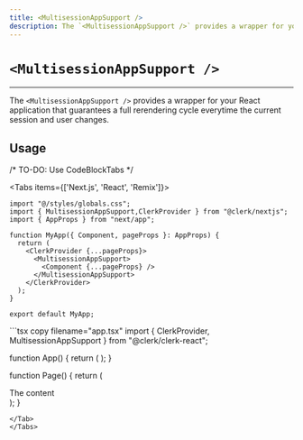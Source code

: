 ```yaml
---
title: <MultisessionAppSupport />
description: The `<MultisessionAppSupport />` provides a wrapper for your React application that guarantees a full rerendering cycle everytime the current session and user changes.
---
```



# `<MultisessionAppSupport />`

---

The `<MultisessionAppSupport />` provides a wrapper for your React application that guarantees a full rerendering cycle everytime the current session and user changes.

## Usage

/* TO-DO: Use CodeBlockTabs */

<Tabs items={['Next.js', 'React', 'Remix']}>
<Tab>
```tsx copy filename="pages/_app.tsx"
import "@/styles/globals.css";
import { MultisessionAppSupport,ClerkProvider } from "@clerk/nextjs";
import { AppProps } from "next/app";

function MyApp({ Component, pageProps }: AppProps) {
  return (
    <ClerkProvider {...pageProps}>
      <MultisessionAppSupport>
        <Component {...pageProps} />
      </MultisessionAppSupport>
    </ClerkProvider>
  );
}

export default MyApp;
```
</Tab>
<Tab>
```tsx copy filename="app.tsx"
import { ClerkProvider, MultisessionAppSupport } from "@clerk/clerk-react";

function App() {
  return (
    <ClerkProvider publishableKey="pk_test_••••••••••••••••••••••••••••••••••">
      <MultisessionAppSupport>
        <Page />
      </MultisessionAppSupport>
    </ClerkProvider>
  );
}

function Page() {
  return (
    <div>The content</div>
  );
}

```
</Tab>
</Tabs>
```
